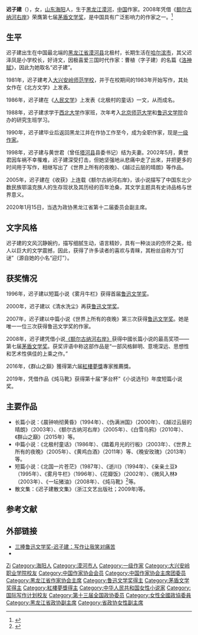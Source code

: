{{Infobox writer <!-- see Template:Infobox writer -->
| 图像     = 
| 图像说明 = 
| 姓名     = 迟子建
| 笔名     = 
| 原名     = 
| 出生     = {{birth date and age|1964|2|27}}
| 出生地点 = {{CHN}}[[黑龙江省|黑龙江省]][[黑河市|黑河专区]][[呼玛县|呼玛县]]<br>（今[[黑龙江省|黑龙江省]][[大兴安岭地区|大兴安岭地区]][[漠河市|漠河市]]）
| 逝世     = <!--卒年在前生年在后{{death date and age|}} 或{{Death year and age| }}-->
| 逝世地点 = 
| 职业     = 小说家
| 国籍     = {{PRC}}
| 种族     = 汉族
| 语言     = 中文
| 母校     = [[大兴安岭师范学校|大兴安岭师范学校]]<br>[[西北大学_(中国)|西北大学]]<br>[[北京师范大学|北京师范大学]]<br>[[鲁迅文学院|鲁迅文学院]]
| 创作时期 = 1983年至今
| 体裁     = [[小说|小说]]
| 主题     = 
| 文学运动 = 
| 代表作   = 《额尔古纳河右岸》<br>《雾月牛栏》<br>《世界上所有的夜晚》
| 父母     = 父亲迟泽凤
| 配偶     =  
| 伴侣     = 
| 子女     = 
| 亲属     = 
| 受影响于 = 
| 施影响于 = 
| 奖项     = {{Awards|award=第六届庄重文文学奖|year=1993年 |title= }}{{Awards|award=第一届[[鲁迅文学奖|鲁迅文学奖]] |year=1996年 |title=《雾月牛栏》 }}{{Awards|award=[[鲁迅文学奖|鲁迅文学奖]] |year=2000年 |title=《清水洗塵》 }}{{Awards|award=第三届[[鲁迅文学奖|鲁迅文学奖]] |year=2007年 |title=《世界上所有的夜晚》}}{{Awards|award=第七届[[茅盾文学奖|茅盾文学奖]] |year=2008年 |title=《额尔古纳河右岸》 }}{{Awards|award=第六届[[紅樓夢獎|紅樓夢獎]]專家推薦獎 |year=2016年 |title=《群山之巔》}}<!--  {{Awards|award= |year= |title= }} -->
| 官方网站 = <!--  {{URL|website}} -->
| 签名     =  <!--不需要加[[file:|128px]] -->
}}

'''迟子建'''（{{bd|1964年|2月27日|catIdx=C迟}}），女，[[山东省|山东]][[海阳市|海阳]]人，生于[[黑龙江省|黑龙江]][[漠河市|漠河]]，[[中华人民共和国|中国]]作家。2008年凭借《[[额尔古纳河右岸|额尔古纳河右岸]]》荣膺第七届[[茅盾文学奖|茅盾文学奖]]，是中国具有广泛影响力的作家之一。<ref>{{cite web|url= http://news.163.com/13/1204/00/9F795AGF00014AED.html|title=迟子建手稿未经授权遭拍卖(组图)|accessdate=2013-12-09|work=网易|archive-url= https://web.archive.org/web/20160602220553/http://news.163.com/13/1204/00/9F795AGF00014AED.html|archive-date= 2016-06-02|dead-url= yes}}</ref>

== 生平 ==
迟子建出生在中国最北端的[[黑龙江省|黑龙江省]][[漠河市|漠河县]]北极村，长期生活在[[哈尔滨市|哈尔滨市]]，其父迟泽凤是小学校长，好诗文，因极喜爱三国时代作家：曹植（字子建）的名篇《[[洛神赋|洛神赋]]》，因此为她取名“迟子建”。

1981年，迟子建考入[[大兴安岭职业学院|大兴安岭师范学校]]，并于在校期间的1983年开始写作，其处女作在《北方文学》上发表。

1986年，迟子建在《[[人民文学|人民文学]]》上发表《北极村的童话》一文，从而成名。

1988年，迟子建求学于[[西北大学_(中国)|西北大学]]作家班，次年考入[[北京师范大学|北京师范大学]]和[[鲁迅文学院|鲁迅文学院]]合办的研究生班学习。

1990年，迟子建毕业后返回黑龙江并在作协工作至今，成为全职作家，现是[[一级作家|一级作家]]。

1998年，迟子建与黄世君（曾任[[塔河县|塔河县]]县委书记）结为夫妻。2002年5月，黄世君因车祸不幸罹难，迟子建深受打击，但她坚强地从悲痛中走了出來，并把更多的时间用于写作，相继写出了《世界上所有的夜晚》、《越过云层的晴朗》等作品。

2005年，迟子建在《收获》上连载《额尔古纳河右岸》，该小说描写了中国东北少数民族鄂温克族人的生存现状及其历经的百年沧桑，其文学主题具有史诗品格与世界意义。

2020年1月15日，当选为政协黑龙江省第十二届委员会副主席。

== 文字风格 ==
迟子建的文风沉静婉约，描写细腻生动，语言精妙，具有一种淡淡的伤怀之美，给人以巨大的文学震撼，因此，获得了许多读者的喜欢与青睐，其粉丝自称为“灯谜”（源自她的小名“迎灯”）。

== 获奖情况 ==
1996年，迟子建以短篇小说《雾月牛栏》获得首届[[鲁迅文学奖|鲁迅文学奖]]。

2000年，迟子建以《清水洗尘》再获[[鲁迅文学奖|鲁迅文学奖]]。

2007年，迟子建以中篇小说《世界上所有的夜晚》第三次获得[[鲁迅文学奖|鲁迅文学奖]]。她是唯一一位三次获得鲁迅文学奖的作家。

2008年，迟子建凭借小说[[额尔古纳河右岸_(长篇小说)|《额尔古纳河右岸》]]获得中國长篇小说的最高奖项——第七届[[茅盾文学奖|茅盾文学奖]]。获奖评语中称这部作品是“一部风格鲜明、意境深远、思想性和艺术性俱佳的上乘之作。”

2016年，《群山之巔》獲得第六届[[紅樓夢獎|紅樓夢獎]]專家推薦獎。

2019年，凭借作品《炖马靴》获得第十届“茅台杯”《小说选刊》年度短篇小说奖。

== 主要作品 ==
*长篇小说：《晨钟响彻黄昏》（1994年）、《伪满洲国》（2000年）、《越过云层的晴朗》（2003年）、《额尔古纳河右岸》（2005年）、《白雪乌鸦》（2010年）、《群山之巔》（2015年）等。
*中篇小说：《北极村童话》（1986年）、《踏着月光的行板》（2003年）、《世界上所有的夜晚》（2005年）、《黄鸡白酒》（2011年）等、《晚安玫瑰》（2013年）等。
*短篇小说：《北国一片苍茫》（1987年）、《逝川》（1994年）、《亲亲土豆》（1995年）、《雾月牛栏》（1996年）、《花瓣饭》（2002年）、《微风入林》（2003年）、《一坛猪油》（2008年）、《炖马靴》<ref>{{Cite web |url=https://www.thepaper.cn/newsDetail_forward_5229378 |title=2019年收获文学排行榜发布，中国当代文学紧贴人们的心灵 |accessdate=2019-12-24 |archive-date=2019-12-24 |archive-url=https://web.archive.org/web/20191224125445/https://www.thepaper.cn/newsDetail_forward_5229378 |dead-url=no}}</ref>等。
*散文集：《迟子建散文集》（浙江文艺出版社；2009年)等。

== 参考文献 ==
{{reflist}}

== 外部链接 ==
* [http://www.chinanews.com.cn/cul/news/2007/10-29/1061883.shtml 三捧鲁迅文学奖-迟子建：写作让我笑对痛苦] {{Wayback|url=http://www.chinanews.com.cn/cul/news/2007/10-29/1061883.shtml |date=20080101221533 }}
* {{Sinaweibo|chizijian}}

{{紅樓夢獎|第六屆}}
{{茅盾文学奖|第七屆}}
{{庄重文文学奖}}
{{迟子建作品}}
{{黑龙江省领导人}}
{{Navboxes 
| title  = 迟子建在[[中国作家协会|中国作家协会]]的职务
| list1  =
{{中国作家协会第六届全国委员会}}
{{中国作家协会第七届全国委员会}}
{{中国作家协会第八届全国委员会}}
{{中国作家协会第九届全国委员会}}
}}

{{Authority control}}
{{DEFAULTSORT:Chi迟子建}}
[[Category:迟姓|Zi]]
[[Category:海阳人|Category:海阳人]]
[[Category:漠河市人|Category:漠河市人]]
[[Category:一级作家|Category:一级作家]]
[[Category:大兴安岭职业学院校友|Category:大兴安岭职业学院校友]]
[[Category:中国作家协会会员|Category:中国作家协会会员]]
[[Category:中国作家协会主席团委员|Category:中国作家协会主席团委员]]
[[Category:黑龙江省作家协会主席|Category:黑龙江省作家协会主席]]
[[Category:鲁迅文学奖得主|Category:鲁迅文学奖得主]]
[[Category:茅盾文学奖得主|Category:茅盾文学奖得主]]
[[Category:紅樓夢獎得主|Category:紅樓夢獎得主]]
[[Category:中华人民共和国女性小说家|Category:中华人民共和国女性小说家]]
[[Category:国际写作计划校友|Category:国际写作计划校友]]
[[Category:第十三届全国政协委员|Category:第十三届全国政协委员]]
[[Category:女性全國政協委員|Category:女性全國政協委員]]
[[Category:黑龙江省政协副主席|Category:黑龙江省政协副主席]]
[[Category:省政协女性副主席|Category:省政协女性副主席]]